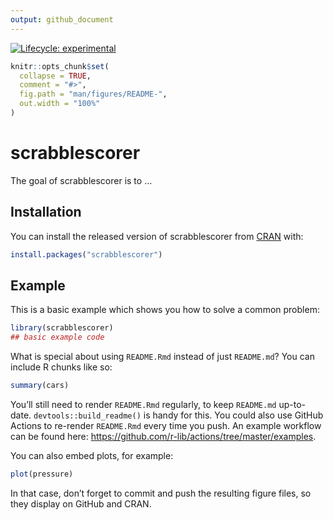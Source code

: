 ```yaml
---
output: github_document
---
```


<!-- README.md is generated from README.Rmd. Please edit that file -->

<!-- badges: start -->
  [![Lifecycle: experimental](https://img.shields.io/badge/lifecycle-experimental-orange.svg)](https://lifecycle.r-lib.org/articles/stages.html#experimental)
  <!-- badges: end -->

```r
knitr::opts_chunk$set(
  collapse = TRUE,
  comment = "#>",
  fig.path = "man/figures/README-",
  out.width = "100%"
)
```

# scrabblescorer

<!-- badges: start -->
<!-- badges: end -->

The goal of scrabblescorer is to ...

## Installation

You can install the released version of scrabblescorer from [CRAN](https://CRAN.R-project.org) with:

``` r
install.packages("scrabblescorer")
```

## Example

This is a basic example which shows you how to solve a common problem:

```r
library(scrabblescorer)
## basic example code
```

What is special about using `README.Rmd` instead of just `README.md`? You can include R chunks like so:

```r
summary(cars)
```

You'll still need to render `README.Rmd` regularly, to keep `README.md` up-to-date. `devtools::build_readme()` is handy for this. You could also use GitHub Actions to re-render `README.Rmd` every time you push. An example workflow can be found here: <https://github.com/r-lib/actions/tree/master/examples>.

You can also embed plots, for example:

```r
plot(pressure)
```

In that case, don't forget to commit and push the resulting figure files, so they display on GitHub and CRAN.
